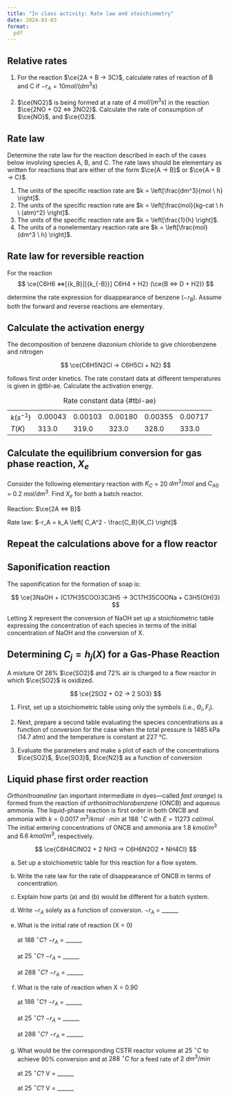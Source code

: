 ```yaml
---
title: "In class activity: Rate law and stoichiometry"
date: 2024-03-03
format:
  pdf
---
```


## Relative rates

1. For the reaction $\ce{2A + B -> 3C}$, calculate rates of reaction of B and C
   if $-r_A = 10 mol/(dm^3 s)$

2. $\ce{NO2}$ is being formed at a rate of 4 $mol/(m^3 s)$ in the reaction
   $\ce{2NO + O2 <=> 2NO2}$. Calculate the rate of consumption of $\ce{NO}$,
   and $\ce{O2}$. 


## Rate law

Determine the rate law for the reaction described in each of the cases below involving
species A, B, and C. The rate laws should be elementary as written for reactions that are
either of the form $\ce{A -> B}$ or $\ce{A + B -> C}$.

1. The units of the specific reaction rate are $k = \left[\frac{dm^3}{mol \ h} \right]$.
2. The units of the specific reaction rate are  $k = \left[\frac{mol}{kg-cat \ h \ (atm)^2} \right]$.
3. The units of the specific reaction rate are $k = \left[\frac{1}{h} \right]$.
4. The units of a nonelementary reaction rate are $k = \left[\frac{mol}{dm^3 \ h} \right]$.


## Rate law for reversible reaction

For the reaction 
$$ 
\ce{C6H6 <=>[{k_B}][{k_{-B}}] C6H4 + H2} (\ce{B <=> D + H2})
$$

determine the rate expression for disappearance of benzene ($-r_B$). Assume
both the forward and reverse reactions are elementary. 

## Calculate the activation energy 

The decomposition of benzene diazonium chloride to give chlorobenzene and nitrogen 

$$
\ce{C6H5N2Cl -> C6H5Cl + N2}
$$

follows first order kinetics. The rate constant data at different temperatures
is given in @tbl-ae. Calculate the activation energy.


| |  |  |  |  |  |
|- |-  |-  |-  |-  |-  |
|$k (s^{-1})$ | 0.00043 | 0.00103 | 0.00180 | 0.00355 | 0.00717 |
| $T (K)$ | 313.0 | 319.0 | 323.0 | 328.0 | 333.0 |

: Rate constant data {#tbl-ae}


## Calculate the equilibrium conversion for gas phase reaction, $X_e$

Consider the following elementary reaction with $K_C$ = 20 $dm^3/mol$ and
$C_{A0}$ = 0.2 $mol/dm^3$. Find $X_e$ for both a batch reactor.

Reaction: $\ce{2A <=> B}$

Rate law: $-r_A = k_A \left[ C_A^2 - \frac{C_B}{K_C} \right]$

## Repeat the calculations above for a flow reactor


## Saponification reaction

The saponification for the formation of soap is:

$$
\ce{3NaOH + (C17H35COO)3C3H5 -> 3C17H35COONa + C3H5(OH)3}
$$

Letting X represent the conversion of NaOH set up a stoichiometric table
expressing the concentration of each species in terms of the initial
concentration of NaOH and the conversion of X.

## Determining $C_j = h_j(X)$ for a Gas-Phase Reaction

A mixture Of 28% $\ce{SO2}$ and 72% air is charged to a flow reactor in which
$\ce{SO2}$ is oxidized.

$$
\ce{2SO2 + O2 -> 2 SO3}
$$

1. First, set up a stoichiometric table using only the symbols (i.e., $\Theta_i, F_i$).
   
2. Next, prepare a second table evaluating the species concentrations as a
   function of conversion for the case when the total pressure is 1485 kPa
   (14.7 atm) and the temperature is constant at 227 &deg;C.

3. Evaluate the parameters and make a plot of each of the concentrations $\ce{SO2}$,
   $\ce{SO3}$, $\ce{N2}$ as a function of conversion

##  Liquid phase first order reaction

*Orthonitroanaline* (an important intermediate in dyes—called _fast orange_) is
formed from the reaction of *orthonitrochlorobenzene* (ONCB) and aqueous
ammonia. The liquid-phase reaction is first order in both ONCB and ammonia with
$k = 0.0017 \ m^3 /kmol \cdot min$ at $188 \ ^{\circ}C$ with $E = 11273 \  cal/mol$.
The initial entering concentrations of ONCB and ammonia are $1.8 \ kmol/m^3$ and
$6.6 \ kmol/m^3$, respectively.

$$
\ce{C6H4ClNO2 + 2 NH3 -> C6H6N2O2 + NH4Cl}
$$

(a) Set up a stoichiometric table for this reaction for a flow system.
(b) Write the rate law for the rate of disappearance of ONCB in terms of concentration.
(c) Explain how parts (a) and (b) would be different for a batch system.
(d) Write $-r_A$ solely as a function of conversion. $-r_A$ = ______

(e) What is the initial rate of reaction (X = 0)

    at $188 \ ^{\circ}C$? $-r_A$ = ______

    at $25 \ ^{\circ}C$? $-r_A$ = ______

    at $288 \ ^{\circ}C$? $-r_A$ = ______

(f) What is the rate of reaction when X = 0.90

    at $188 \ ^{\circ}C$? $-r_A$ = ______

    at $25 \ ^{\circ}C$? $-r_A$ = ______

    at $288 \ ^{\circ}C$? $-r_A$ = ______

(g) What would be the corresponding CSTR reactor volume at $25 \ ^{\circ}C$ to
    achieve 90% conversion and at $288 \ ^{\circ}C$ for a feed rate of $2 \
    dm^3 /min$

    at $25 \ ^{\circ}C$? V = ______

    at $25 \ ^{\circ}C$? V = ______


